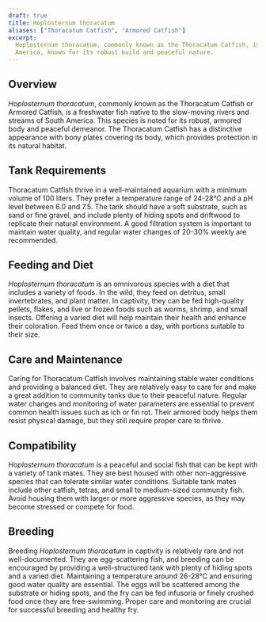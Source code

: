 ```yaml
---
draft: true
title: Hoplosternum thoracatum
aliases: ["Thoracatum Catfish", "Armored Catfish"]
excerpt:
  Hoplosternum thoracatum, commonly known as the Thoracatum Catfish, is a hardy and adaptable freshwater fish from South
  America, known for its robust build and peaceful nature.
---
```


## Overview

_Hoplosternum thoracatum_, commonly known as the Thoracatum Catfish or Armored Catfish, is a freshwater fish native to
the slow-moving rivers and streams of South America. This species is noted for its robust, armored body and peaceful
demeanor. The Thoracatum Catfish has a distinctive appearance with bony plates covering its body, which provides
protection in its natural habitat.

## Tank Requirements

Thoracatum Catfish thrive in a well-maintained aquarium with a minimum volume of 100 liters. They prefer a temperature
range of 24-28°C and a pH level between 6.0 and 7.5. The tank should have a soft substrate, such as sand or fine gravel,
and include plenty of hiding spots and driftwood to replicate their natural environment. A good filtration system is
important to maintain water quality, and regular water changes of 20-30% weekly are recommended.

## Feeding and Diet

_Hoplosternum thoracatum_ is an omnivorous species with a diet that includes a variety of foods. In the wild, they feed
on detritus, small invertebrates, and plant matter. In captivity, they can be fed high-quality pellets, flakes, and live
or frozen foods such as worms, shrimp, and small insects. Offering a varied diet will help maintain their health and
enhance their coloration. Feed them once or twice a day, with portions suitable to their size.

## Care and Maintenance

Caring for Thoracatum Catfish involves maintaining stable water conditions and providing a balanced diet. They are
relatively easy to care for and make a great addition to community tanks due to their peaceful nature. Regular water
changes and monitoring of water parameters are essential to prevent common health issues such as ich or fin rot. Their
armored body helps them resist physical damage, but they still require proper care to thrive.

## Compatibility

_Hoplosternum thoracatum_ is a peaceful and social fish that can be kept with a variety of tank mates. They are best
housed with other non-aggressive species that can tolerate similar water conditions. Suitable tank mates include other
catfish, tetras, and small to medium-sized community fish. Avoid housing them with larger or more aggressive species, as
they may become stressed or compete for food.

## Breeding

Breeding _Hoplosternum thoracatum_ in captivity is relatively rare and not well-documented. They are egg-scattering
fish, and breeding can be encouraged by providing a well-structured tank with plenty of hiding spots and a varied diet.
Maintaining a temperature around 26-28°C and ensuring good water quality are essential. The eggs will be scattered among
the substrate or hiding spots, and the fry can be fed infusoria or finely crushed food once they are free-swimming.
Proper care and monitoring are crucial for successful breeding and healthy fry.

